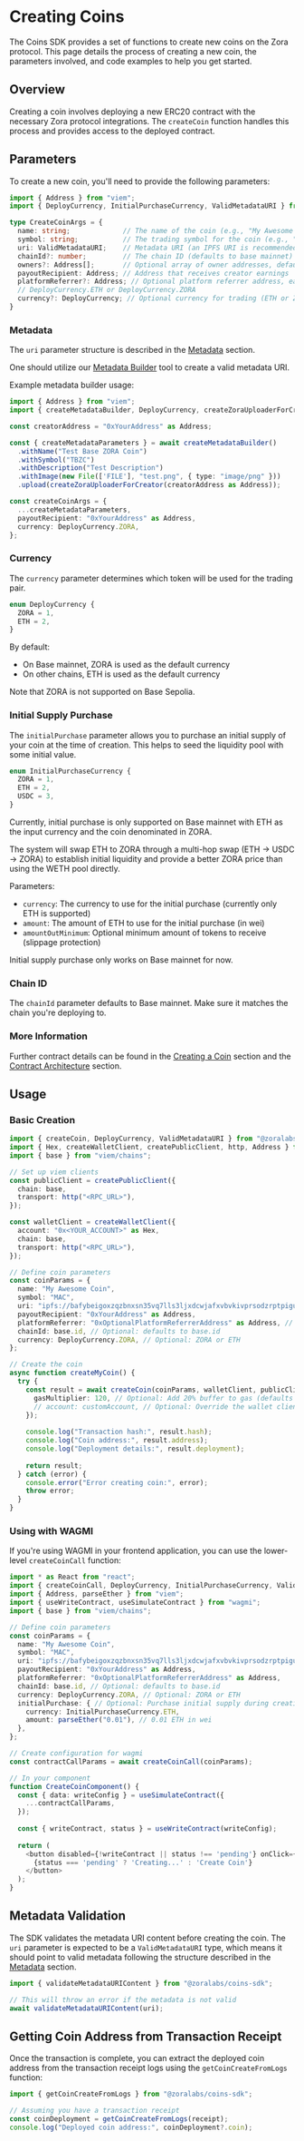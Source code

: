 # Creating Coins

The Coins SDK provides a set of functions to create new coins on the Zora protocol. This page details the process of creating a new coin, the parameters involved, and code examples to help you get started.

## Overview

Creating a coin involves deploying a new ERC20 contract with the necessary Zora protocol integrations. The `createCoin` function handles this process and provides access to the deployed contract.

## Parameters

To create a new coin, you'll need to provide the following parameters:

```ts
import { Address } from "viem";
import { DeployCurrency, InitialPurchaseCurrency, ValidMetadataURI } from "@zoralabs/coins-sdk";

type CreateCoinArgs = {
  name: string;             // The name of the coin (e.g., "My Awesome Coin")
  symbol: string;           // The trading symbol for the coin (e.g., "MAC")
  uri: ValidMetadataURI;    // Metadata URI (an IPFS URI is recommended)
  chainId?: number;         // The chain ID (defaults to base mainnet)
  owners?: Address[];       // Optional array of owner addresses, defaults to [payoutRecipient]
  payoutRecipient: Address; // Address that receives creator earnings
  platformReferrer?: Address; // Optional platform referrer address, earns referral fees
  // DeployCurrency.ETH or DeployCurrency.ZORA
  currency?: DeployCurrency; // Optional currency for trading (ETH or ZORA)
}
```

### Metadata

The `uri` parameter structure is described in the [Metadata](/coins/contracts/metadata) section.

One should utilize our [Metadata Builder](/coins/sdk/metadata-builder) tool to create a valid metadata URI.

Example metadata builder usage:

```ts twoslash
import { Address } from "viem";
import { createMetadataBuilder, DeployCurrency, createZoraUploaderForCreator } from "@zoralabs/coins-sdk";

const creatorAddress = "0xYourAddress" as Address;

const { createMetadataParameters } = await createMetadataBuilder()
  .withName("Test Base ZORA Coin")
  .withSymbol("TBZC")
  .withDescription("Test Description")
  .withImage(new File(['FILE'], "test.png", { type: "image/png" }))
  .upload(createZoraUploaderForCreator(creatorAddress as Address));

const createCoinArgs = {
  ...createMetadataParameters,
  payoutRecipient: "0xYourAddress" as Address,
  currency: DeployCurrency.ZORA,
};
```

### Currency

The `currency` parameter determines which token will be used for the trading pair.

```ts
enum DeployCurrency {
  ZORA = 1,
  ETH = 2,
}
```

By default:
- On Base mainnet, ZORA is used as the default currency
- On other chains, ETH is used as the default currency

Note that ZORA is not supported on Base Sepolia.

### Initial Supply Purchase

The `initialPurchase` parameter allows you to purchase an initial supply of your coin at the time of creation. This helps to seed the liquidity pool with some initial value.

```ts
enum InitialPurchaseCurrency {
  ZORA = 1,
  ETH = 2,
  USDC = 3,
}
```

Currently, initial purchase is only supported on Base mainnet with ETH as the input currency and the coin denominated in ZORA.

The system will swap ETH to ZORA through a multi-hop swap (ETH → USDC → ZORA) to establish initial liquidity and provide a better ZORA price than using the WETH pool directly.

Parameters:
- `currency`: The currency to use for the initial purchase (currently only ETH is supported)
- `amount`: The amount of ETH to use for the initial purchase (in wei)
- `amountOutMinimum`: Optional minimum amount of tokens to receive (slippage protection)

Initial supply purchase only works on Base mainnet for now.

### Chain ID

The `chainId` parameter defaults to Base mainnet. Make sure it matches the chain you're deploying to.

### More Information

Further contract details can be found in the [Creating a Coin](/coins/contracts/creating-a-coin) section and the [Contract Architecture](/coins/contracts/architecture) section.


## Usage

### Basic Creation

```ts twoslash
import { createCoin, DeployCurrency, ValidMetadataURI } from "@zoralabs/coins-sdk";
import { Hex, createWalletClient, createPublicClient, http, Address } from "viem";
import { base } from "viem/chains";

// Set up viem clients
const publicClient = createPublicClient({
  chain: base,
  transport: http("<RPC_URL>"),
});

const walletClient = createWalletClient({
  account: "0x<YOUR_ACCOUNT>" as Hex,
  chain: base,
  transport: http("<RPC_URL>"),
});

// Define coin parameters
const coinParams = {
  name: "My Awesome Coin",
  symbol: "MAC",
  uri: "ipfs://bafybeigoxzqzbnxsn35vq7lls3ljxdcwjafxvbvkivprsodzrptpiguysy" as ValidMetadataURI,
  payoutRecipient: "0xYourAddress" as Address,
  platformReferrer: "0xOptionalPlatformReferrerAddress" as Address, // Optional
  chainId: base.id, // Optional: defaults to base.id
  currency: DeployCurrency.ZORA, // Optional: ZORA or ETH
};

// Create the coin
async function createMyCoin() {
  try {
    const result = await createCoin(coinParams, walletClient, publicClient, {
      gasMultiplier: 120, // Optional: Add 20% buffer to gas (defaults to 100%)
      // account: customAccount, // Optional: Override the wallet client account
    });
    
    console.log("Transaction hash:", result.hash);
    console.log("Coin address:", result.address);
    console.log("Deployment details:", result.deployment);
    
    return result;
  } catch (error) {
    console.error("Error creating coin:", error);
    throw error;
  }
}
```

### Using with WAGMI

If you're using WAGMI in your frontend application, you can use the lower-level `createCoinCall` function:

```typescript
import * as React from "react";
import { createCoinCall, DeployCurrency, InitialPurchaseCurrency, ValidMetadataURI } from "@zoralabs/coins-sdk";
import { Address, parseEther } from "viem";
import { useWriteContract, useSimulateContract } from "wagmi";
import { base } from "viem/chains";

// Define coin parameters
const coinParams = {
  name: "My Awesome Coin",
  symbol: "MAC",
  uri: "ipfs://bafybeigoxzqzbnxsn35vq7lls3ljxdcwjafxvbvkivprsodzrptpiguysy" as ValidMetadataURI,
  payoutRecipient: "0xYourAddress" as Address,
  platformReferrer: "0xOptionalPlatformReferrerAddress" as Address,
  chainId: base.id, // Optional: defaults to base.id
  currency: DeployCurrency.ZORA, // Optional: ZORA or ETH
  initialPurchase: { // Optional: Purchase initial supply during creation
    currency: InitialPurchaseCurrency.ETH,
    amount: parseEther("0.01"), // 0.01 ETH in wei
  },
};

// Create configuration for wagmi
const contractCallParams = await createCoinCall(coinParams);

// In your component
function CreateCoinComponent() {
  const { data: writeConfig } = useSimulateContract({
    ...contractCallParams,
  });
  
  const { writeContract, status } = useWriteContract(writeConfig);
  
  return (
    <button disabled={!writeContract || status !== 'pending'} onClick={() => writeContract?.()}>
      {status === 'pending' ? 'Creating...' : 'Create Coin'}
    </button>
  );
}
```

## Metadata Validation

The SDK validates the metadata URI content before creating the coin. The `uri` parameter is expected to be a `ValidMetadataURI` type, which means it should point to valid metadata following the structure described in the [Metadata](/coins/contracts/metadata) section.

```typescript
import { validateMetadataURIContent } from "@zoralabs/coins-sdk";

// This will throw an error if the metadata is not valid
await validateMetadataURIContent(uri);
```

## Getting Coin Address from Transaction Receipt

Once the transaction is complete, you can extract the deployed coin address from the transaction receipt logs using the `getCoinCreateFromLogs` function:

```typescript
import { getCoinCreateFromLogs } from "@zoralabs/coins-sdk";

// Assuming you have a transaction receipt
const coinDeployment = getCoinCreateFromLogs(receipt);
console.log("Deployed coin address:", coinDeployment?.coin);
```